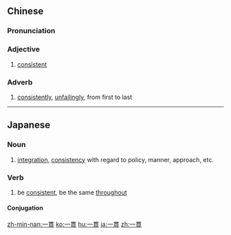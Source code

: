 {{also|一贯}}
==Chinese==
{{zh-forms|s=一贯}}

===Pronunciation===
{{zh-pron
|m=一guàn
|c=jat1 gun3
|mn=it-koàn
|cat=a
}}

===Adjective===
{{zh-adj}}

# [[consistent]]

===Adverb===
{{zh-adv}}

# [[consistently]], [[unfailingly]], from first to last

----

==Japanese==
{{ja-kanjitab|一|貫}}

===Noun===
{{ja-noun|いっかん}}

# [[integration]], [[consistency]] with regard to policy, manner, approach, etc.

===Verb===
{{ja-verb-suru|tr=intrans|いっかん}}

# be [[consistent]], be the same [[throughout]]

====Conjugation====
{{ja-suru|いっかん}}

[[zh-min-nan:一貫]]
[[ko:一貫]]
[[hu:一貫]]
[[ja:一貫]]
[[zh:一貫]]